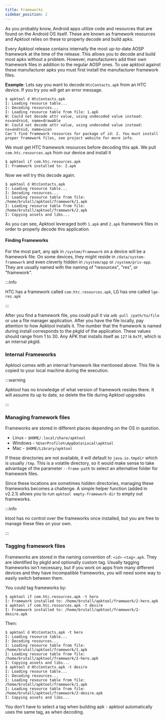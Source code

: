 ```yaml
---
title: Frameworks
sidebar_position: 2
---
```


As you probably know, Android apps utilize code and resources that are found on the Android OS itself. These are known as framework resources and Apktool relies on these
to properly decode and build apks.

Every Apktool release contains internally the most up-to-date AOSP framework at the time of the release. This allows you to decode and build most apks without a problem.
However, manufacturers add their own framework files in addition to the regular AOSP ones. To use apktool against these manufacturer apks you must first install the
manufacturer framework files.

**Example**:
Lets say you want to decode `HtcContacts.apk` from an HTC device. If you try you will get an error message.

```text
$ apktool d HtcContacts.apk
I: Loading resource table...
I: Decoding resources...
I: Loading resource table from file: 1.apk
W: Could not decode attr value, using undecoded value instead: ns=android, name=drawable
W: Could not decode attr value, using undecoded value instead: ns=android, name=icon
Can't find framework resources for package of id: 2. You must install proper framework files, see project website for more info.
```

We must get HTC framework resources before decoding this apk. We pull `com.htc.resources.apk` from our device and install it

```text
$ apktool if com.htc.resources.apk
I: Framework installed to: 2.apk
```

Now we will try this decode again.

```text
$ apktool d HtcContacts.apk
I: Loading resource table...
I: Decoding resources...
I: Loading resource table from file: /home/brutall/apktool/framework/1.apk
I: Loading resource table from file: /home/brutall/apktool/framework/2.apk
I: Copying assets and libs...
```

As you can see, Apktool leveraged both `1.apk` and `2.apk` framework files in order to properly decode this application.

#### Finding Frameworks

For the most part, any apk in `/system/framework` on a device will be a framework file.
On some devices, they might reside in `/data/system-framework` and even cleverly hidden in `/system/app` or `/system/priv-app`.
They are usually named with the naming of "resources", "res", or "framework".

:::info

HTC has a framework called <code>com.htc.resources.apk</code>, LG has one called <code>lge-res.apk</code>

:::

After you find a framework file, you could pull it via `adb pull /path/to/file` or use a file manager application.
After you have the file locally, pay attention to how Apktool installs it.
The number that the framework is named during install corresponds to the pkgId of the application.
These values should range from 1 to 30. Any APK that installs itself as `127` is `0x7F`, which is an internal pkgId.

### Internal Frameworks

Apktool comes with an internal framework like mentioned above. This file is copied to your local machine during the execution.

:::warning

Apktool has no knowledge of what version of framework resides there. It will assume its up to date, so delete the file during Apktool upgrades

:::

### Managing framework files

Frameworks are stored in different places depending on the OS in question.

- Linux - `$HOME/.local/share/apktool`
- Windows - `%UserProfile%\AppData\Local\apktool`
- Mac - `$HOME/Library/apktool`

If these directories are not available, it will default to `java.io.tmpdir` which is usually `/tmp`.
This is a volatile directory, so it would make sense to take advantage of the parameter `--frame-path` to select an alternative folder for framework files.

Since these locations are sometimes hidden directories, managing these frameworks becomes a challenge.
A simple helper function (added in v2.2.1) allows you to run `apktool empty-framework-dir` to empty out frameworks.

:::info

ktool has no control over the frameworks once installed, but you are free to manage these files on your own.

:::

### Tagging framework files

Frameworks are stored in the naming convention of: `<id>-<tag>.apk`. They are identified by pkgId and optionally custom tag. Usually tagging frameworks isn't necessary, but if you work on apps from many different devices and they have incompatible frameworks, you will need some way to easily switch between them.

You could tag frameworks by:

```text
$ apktool if com.htc.resources.apk -t hero
I: Framework installed to: /home/brutall/apktool/framework/2-hero.apk
$ apktool if com.htc.resources.apk -t desire
I: Framework installed to: /home/brutall/apktool/framework/2-desire.apk
```

Then:

```text
$ apktool d HtcContacts.apk -t hero
I: Loading resource table...
I: Decoding resources...
I: Loading resource table from file: /home/brutall/apktool/framework/1.apk
I: Loading resource table from file: /home/brutall/apktool/framework/2-hero.apk
I: Copying assets and libs...
$ apktool d HtcContacts.apk -t desire
I: Loading resource table...
I: Decoding resources...
I: Loading resource table from file: /home/brutall/apktool/framework/1.apk
I: Loading resource table from file: /home/brutall/apktool/framework/2-desire.apk
I: Copying assets and libs...
```

You don't have to select a tag when building apk - apktool automatically uses the same tag, as when decoding.
